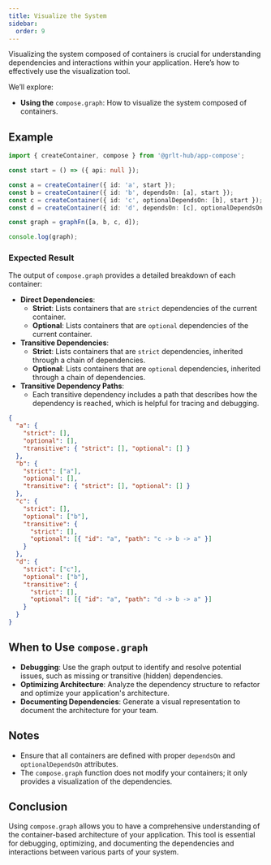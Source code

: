 ```yaml
---
title: Visualize the System
sidebar:
  order: 9
---
```


Visualizing the system composed of containers is crucial for understanding dependencies and interactions within your application. Here’s how to effectively use the visualization tool.

We’ll explore:

- **Using the** `compose.graph`: How to visualize the system composed of containers.

## Example

```ts {10}
import { createContainer, compose } from '@grlt-hub/app-compose';

const start = () => ({ api: null });

const a = createContainer({ id: 'a', start });
const b = createContainer({ id: 'b', dependsOn: [a], start });
const c = createContainer({ id: 'c', optionalDependsOn: [b], start });
const d = createContainer({ id: 'd', dependsOn: [c], optionalDependsOn: [b], start });

const graph = graphFn([a, b, c, d]);

console.log(graph);
```

### Expected Result

The output of `compose.graph` provides a detailed breakdown of each container:

- **Direct Dependencies**:
  - **Strict**: Lists containers that are `strict` dependencies of the current container.
  - **Optional**: Lists containers that are `optional` dependencies of the current container.
- **Transitive Dependencies**:
  - **Strict**: Lists containers that are `strict` dependencies, inherited through a chain of dependencies.
  - **Optional**: Lists containers that are `optional` dependencies, inherited through a chain of dependencies.
- **Transitive Dependency Paths**:
  - Each transitive dependency includes a path that describes how the dependency is reached, which is helpful for tracing and debugging.

```json
{
  "a": {
    "strict": [],
    "optional": [],
    "transitive": { "strict": [], "optional": [] }
  },
  "b": {
    "strict": ["a"],
    "optional": [],
    "transitive": { "strict": [], "optional": [] }
  },
  "c": {
    "strict": [],
    "optional": ["b"],
    "transitive": {
      "strict": [],
      "optional": [{ "id": "a", "path": "c -> b -> a" }]
    }
  },
  "d": {
    "strict": ["c"],
    "optional": ["b"],
    "transitive": {
      "strict": [],
      "optional": [{ "id": "a", "path": "d -> b -> a" }]
    }
  }
}
```

## When to Use `compose.graph`

- **Debugging**: Use the graph output to identify and resolve potential issues, such as missing or transitive (hidden) dependencies.
- **Optimizing Architecture**: Analyze the dependency structure to refactor and optimize your application's architecture.
- **Documenting Dependencies**: Generate a visual representation to document the architecture for your team.

## Notes

- Ensure that all containers are defined with proper `dependsOn` and `optionalDependsOn` attributes.
- The `compose.graph` function does not modify your containers; it only provides a visualization of the dependencies.

## Conclusion

Using `compose.graph` allows you to have a comprehensive understanding of the container-based architecture of your application. This tool is essential for debugging, optimizing, and documenting the dependencies and interactions between various parts of your system.
